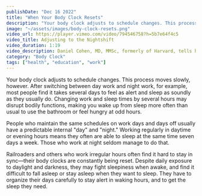 ```yaml
---
publishDate: "Dec 16 2022"
title: "When Your Body Clock Resets"
description: "Your body clock adjusts to schedule changes. This process moves slowly, however. After switching between day work and night work, for example, most people find it takes several days to feel as alert and sleep as soundly as they usually do."
image: "~/assets/images/body-clock-resets.png"
video_url: https://player.vimeo.com/video/794546758?h=5b7e64f4c5
video_title: Adjusting to the Nightshift
video_duration: 1:19
video_description: Daniel Cohen, MD, MMSc, formerly of Harvard, tells how to adjust your internal clock to working at night.
category: "Body Clock"
tags: ["health", "education", "work"]
---
```


<Quote quote="The hard part is getting rest in the middle of the day or the early evening. We know that we should be resting, but we are not tired and we can't sleep." quote_authore="Mark Kramer, locomotive engineer" />

Your body clock adjusts to schedule changes. This process moves slowly, however. After switching between day work and night work, for example, most people find it takes several days to feel as alert and sleep as soundly as they usually do. Changing work and sleep times by several hours may disrupt bodily functions, making you wake up from sleep more often than usual to use the bathroom or feel hungry at odd hours.

People who maintain the same schedules on work days and days off usually have a predictable internal "day" and "night." Working regularly in daytime or evening hours means they often are able to sleep at the same time seven days a week. Those who work at night seldom manage to do that.

Railroaders and others who work irregular hours often find it hard to stay in sync—their body clocks are constantly being reset. Despite daily exposure to daylight and darkness, they may fight sleepiness when awake, and find it difficult to fall asleep or stay asleep when they want to sleep. They have to organize their days carefully to stay alert in waking hours, and to get the sleep they need.